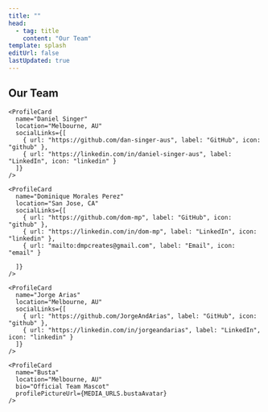 ```yaml
---
title: ""
head:
  - tag: title
    content: "Our Team"
template: splash
editUrl: false
lastUpdated: true
---
```



<div class="px-8 max-w-375 mx-auto">

  <section class="flex justify-center md:justify-start text-center md:text-left ">
    <h2 class='font-bold text-3xl lg:text-4xl'>Our Team</h2>
  </section>

  <div class="grid grid-cols-1 sm:grid-cols-2 md:grid-cols-4 xl:grid-cols-5 gap-5 justify-items-center items-start">
    <ProfileCard
      name="Daniel Chae"
      location="San Francisco, CA"
      socialLinks={[
        { url: "https://github.com/dchae", label: "GitHub", icon: "github" },
        { url: "https://linkedin.com/in/danieljchae", label: "LinkedIn", icon: "linkedin" },
        { url: "mailto:daniel.jiwoong@gmail.com", label: "Email", icon: "email" }
      ]}
    />

    <ProfileCard
      name="Daniel Singer"
      location="Melbourne, AU"
      socialLinks={[
        { url: "https://github.com/dan-singer-aus", label: "GitHub", icon: "github" },
        { url: "https://linkedin.com/in/daniel-singer-aus", label: "LinkedIn", icon: "linkedin" }
      ]}
    />

    <ProfileCard
      name="Dominique Morales Perez"
      location="San Jose, CA"
      socialLinks={[
        { url: "https://github.com/dom-mp", label: "GitHub", icon: "github" },
        { url: "https://linkedin.com/in/dom-mp", label: "LinkedIn", icon: "linkedin" },
        { url: "mailto:dmpcreates@gmail.com", label: "Email", icon: "email" }

      ]}
    />

    <ProfileCard
      name="Jorge Arias"
      location="Melbourne, AU"
      socialLinks={[
        { url: "https://github.com/JorgeAndArias", label: "GitHub", icon: "github" },
        { url: "https://linkedin.com/in/jorgeandarias", label: "LinkedIn", icon: "linkedin" }
      ]}
    />

    <ProfileCard
      name="Busta"
      location="Melbourne, AU"
      bio="Official Team Mascot"
      profilePictureUrl={MEDIA_URLS.bustaAvatar}
    />

  </div>

</div>
